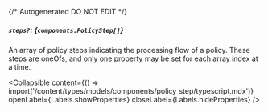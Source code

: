 {/* Autogenerated DO NOT EDIT  */}

##### `steps?`: *{`components.PolicyStep[]`}*
An array of policy steps indicating the processing flow of a policy. These steps are oneOfs, and only one property may be set for each array index at a time.

<Collapsible content={() => import('/content/types/models/components/policy_step/typescript.mdx')} openLabel={Labels.showProperties} closeLabel={Labels.hideProperties} />



